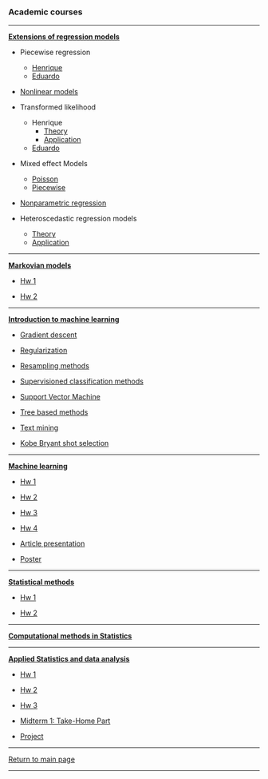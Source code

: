 ### Academic courses

***

[**Extensions of regression models**](https://github.com/mynameislaure/emr15)

* Piecewise regression
    + [Henrique](http://mynameislaure.github.io/academic_courses/emr15/piecewise/)
    + [Eduardo](http://mynameislaure.github.io/academic_courses/emr15/piecewise/piecewise.html)

* [Nonlinear models](http://mynameislaure.github.io/academic_courses/emr15/nls/)

* Transformed likelihood
    + Henrique
        - [Theory](http://mynameislaure.github.io/academic_courses/emr15/trans_likelihood/theory.html)
        - [Application](http://mynameislaure.github.io/academic_courses/emr15/trans_likelihood/application.html)
    + [Eduardo](http://mynameislaure.github.io/academic_courses/emr15/trans_likelihood/application-eduardojr.html)

* Mixed effect Models
    + [Poisson](http://mynameislaure.github.io/academic_courses/emr15/lme/mixed_poisson_model.html)
    + [Piecewise](http://mynameislaure.github.io/academic_courses/emr15/lme/piecewise_mixed_model.html)

* [Nonparametric regression](http://mynameislaure.github.io/academic_courses/emr15/nonparametric/)

* Heteroscedastic regression models
    + [Theory](http://mynameislaure.github.io/academic_courses/emr15/hetero/theory.html)
    + [Application](http://mynameislaure.github.io/academic_courses/emr15/hetero/application.html)

***

[**Markovian models**](https://github.com/mynameislaure/ce064mm)

* [Hw 1](http://mynameislaure.github.io/academic_courses/markov/hw1/master.pdf)

* [Hw 2](http://mynameislaure.github.io/academic_courses/markov/hw2/master.pdf)

***

[**Introduction to machine learning**](https://github.com/mynameislaure/ce062)

+ [Gradient descent](http://mynameislaure.github.io/intro2ml/gradient_descent/)

+ [Regularization](http://mynameislaure.github.io/intro2ml/regularization/)

+ [Resampling methods](http://mynameislaure.github.io/intro2ml/resampling_methods/)

+ [Supervisioned classification methods](http://mynameislaure.github.io/intro2ml/supervisioned_classification_methods/)

+ [Support Vector Machine](http://mynameislaure.github.io/intro2ml/support_vector_machine/)

+ [Tree based methods](http://mynameislaure.github.io/intro2ml/tree_based_methods/)

+ [Text mining](http://mynameislaure.github.io/intro2ml/text_mining/)

+ [Kobe Bryant shot selection](http://mynameislaure.github.io/intro2ml/kobe_bryant_shot_selection/)

***

[**Machine learning**](https://github.com/mynameislaure/ML-UFMG)

* [Hw 1](http://mynameislaure.github.io/ml/hw1/master.pdf)

* [Hw 2](http://mynameislaure.github.io/ml/hw2/master.pdf)

* [Hw 3](http://mynameislaure.github.io/ml/hw3/master.pdf)

* [Hw 4](http://mynameislaure.github.io/ml/hw4/master.pdf)

* [Article presentation](http://mynameislaure.github.io/ml/article/master.pdf)

* [Poster](http://mynameislaure.github.io/ml/poster/master.pdf)

***

[**Statistical methods**](https://github.com/mynameislaure/mi404-statistical_methods)

* [Hw 1](http://mynameislaure.github.io/mi404/p1.pdf)

* [Hw 2](http://mynameislaure.github.io/mi404/exer_2.pdf)

***

[**Computational methods in Statistics**](http://mynameislaure.github.io/cms/)

***

[**Applied Statistics and data analysis**](https://github.com/mynameislaure/amcs210)

* [Hw 1](https://mynameislaure.github.io/amcs210/hw1.pdf)

* [Hw 2](https://mynameislaure.github.io/amcs210/hw2.pdf)

* [Hw 3](https://mynameislaure.github.io/amcs210/hw3.pdf)

* [Midterm 1: Take-Home Part](https://mynameislaure.github.io/amcs210/md1-thp.pdf)

* [Project](https://mynameislaure.github.io/amcs210/project.pdf)

***

[Return to main page](http://mynameislaure.github.io)

***